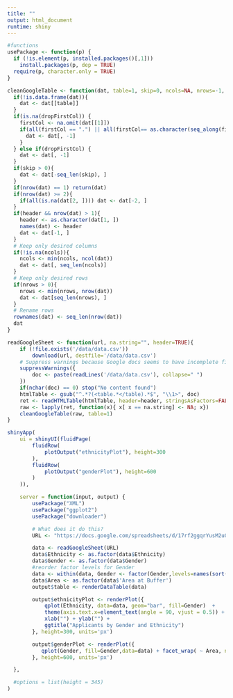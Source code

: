 ```yaml
---
title: ""
output: html_document
runtime: shiny
---
```


```r

#functions
usePackage <- function(p) {
  if (!is.element(p, installed.packages()[,1]))
    install.packages(p, dep = TRUE)
  require(p, character.only = TRUE)
}

cleanGoogleTable <- function(dat, table=1, skip=0, ncols=NA, nrows=-1, header=TRUE, dropFirstCol=NA){
  if(!is.data.frame(dat)){
    dat <- dat[[table]]
  }
  if(is.na(dropFirstCol)) {
    firstCol <- na.omit(dat[[1]])
    if(all(firstCol == ".") || all(firstCol== as.character(seq_along(firstCol)))) {
      dat <- dat[, -1]
    }
  } else if(dropFirstCol) {
    dat <- dat[, -1]
  }
  if(skip > 0){
    dat <- dat[-seq_len(skip), ]
  }
  if(nrow(dat) == 1) return(dat)
  if(nrow(dat) >= 2){
    if(all(is.na(dat[2, ]))) dat <- dat[-2, ]
  }
  if(header && nrow(dat) > 1){
    header <- as.character(dat[1, ])
    names(dat) <- header
    dat <- dat[-1, ]
  }
  # Keep only desired columns
  if(!is.na(ncols)){
    ncols <- min(ncols, ncol(dat))
    dat <- dat[, seq_len(ncols)]
  }
  # Keep only desired rows
  if(nrows > 0){
    nrows <- min(nrows, nrow(dat))
    dat <- dat[seq_len(nrows), ]
  }
  # Rename rows
  rownames(dat) <- seq_len(nrow(dat))
  dat
}

readGoogleSheet <- function(url, na.string="", header=TRUE){
    if (!file.exists('/data/data.csv'))
        download(url, destfile='/data/data.csv')
    # Suppress warnings because Google docs seems to have incomplete final line
    suppressWarnings({
        doc <- paste(readLines('/data/data.csv'), collapse=" ")
    })
    if(nchar(doc) == 0) stop("No content found")
    htmlTable <- gsub("^.*?(<table.*</table).*$", "\\1>", doc)
    ret <- readHTMLTable(htmlTable, header=header, stringsAsFactors=FALSE, as.data.frame=TRUE)
    raw <- lapply(ret, function(x){ x[ x == na.string] <- NA; x})
    cleanGoogleTable(raw, table=1)
}

shinyApp(
    ui = shinyUI(fluidPage(
        fluidRow(
            plotOutput("ethnicityPlot"), height=300
        ),
        fluidRow(
            plotOutput("genderPlot"), height=600
        )
    )),

    server = function(input, output) {
        usePackage("XML")
        usePackage("ggplot2")
        usePackage("downloader")

        # What does it do this?
        URL <- "https://docs.google.com/spreadsheets/d/17rf2ggqrYusM2u0esd_HG3z7iR1pve08F0CpYTEs6mE/pubhtml"

        data <- readGoogleSheet(URL)
        data$Ethnicity <- as.factor(data$Ethnicity)
        data$Gender <- as.factor(data$Gender)
        #reorder factor levels for Gender
        data <- within(data, Gender <- factor(Gender,levels=names(sort(table(Gender), decreasing=TRUE))))
        data$Area <- as.factor(data$'Area at Buffer')
        output$table <- renderDataTable(data)

        output$ethnicityPlot <- renderPlot({
            qplot(Ethnicity, data=data, geom="bar", fill=Gender)  +
            theme(axis.text.x=element_text(angle = 90, vjust = 0.5)) +
            xlab("") + ylab("") +
            ggtitle("Applicants by Gender and Ethnicity")
        }, height=300, units='px')

        output$genderPlot <- renderPlot({
           qplot(Gender, fill=Gender,data=data) + facet_wrap( ~ Area, nrow=3)
        }, height=600, units='px')

  },

  #options = list(height = 345)
)
```

